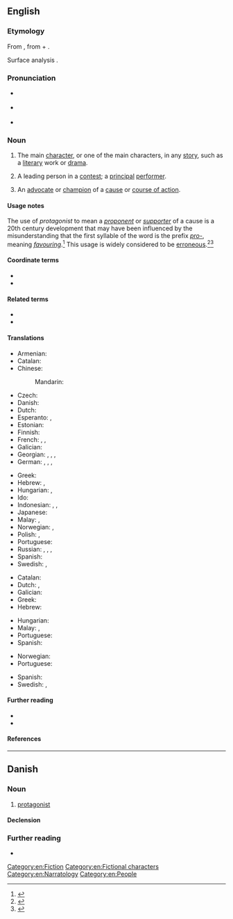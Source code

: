 {{also|Protagonist}}
==English==
{{wikipedia}}

===Etymology===
From {{der|en|grc|πρωταγωνιστής||a chief actor}}, from {{m|grc|πρῶτος||first}} + {{m|grc|ἀγωνιστής||a combatant, pleader, actor}}.

Surface analysis {{prefix|en|prot|t1=first|agonist|t2=combatant, participant}}.

===Pronunciation===
* {{a|UK}} {{IPA|/pɹəˈtæ.ɡə.nɪst/|lang=en}}
* {{a|US}} {{IPA|/pɹoʊˈtæ.ɡə.nɪst/|lang=en}}
* {{audio|en-us-protagonist.ogg|Audio (US)|lang=en}}

===Noun===
{{en-noun}}

# {{lb|en|authorship}} The main [[character]], or one of the main characters, in any [[story]], such as a [[literary]] work or [[drama]].
#: {{ant|en|antagonist}}
# A leading person in a [[contest]]; a [[principal]] [[performer]].
# {{lb|en|proscribed}} An [[advocate]] or [[champion]] of a [[cause]] or [[course of action]].

====Usage notes====
The use of ''protagonist'' to mean a ''[[proponent]]'' or ''[[supporter]]'' of a cause is a 20th century development that may have been influenced by the misunderstanding that the first syllable of the word is the prefix ''[[pro-#Prefix|pro-]]'', meaning ''[[favouring]]''.<ref>{{R:AHD}}</ref> This usage is widely considered to be [[erroneous]].<ref>{{cite-book |last=Pinker |first=Steven |authorlink=Steven Pinker |location=New York, New York |year=2014 |title={{w|The Sense of Style}} |publisher={{w|Penguin Books|Penguin}} |isbn=9780670025855}}</ref><ref>{{cite-web |url=https://web.archive.org/web/20180906021505/https://www.independent.co.uk/life-style/the-58-most-commonly-misused-words-and-phrases-a6754551.html |entry=The 58 Most Commonly Misused Words and Phrases |last=Feloni |first=Richard |date=30 November 2015 |site={{w|The Independent}} |publisher=Independent Print Limited |archiveurl=https://web.archive.org/web/20180906021505/https://www.independent.co.uk/life-style/the-58-most-commonly-misused-words-and-phrases-a6754551.html |archivedate=6 September 2018 |deadurl=no |accessdate=6 September 2018}}</ref>

====Coordinate terms====
* {{l|en|deuteragonist}}
* {{l|en|tritagonist}}

====Related terms====
* {{l|en|agonist}}
* {{l|en|agonistes}}

====Translations====
{{trans-top|main character}}
* Armenian: {{t+|hy|հերոս}}
* Catalan: {{t+|ca|protagonista|m|f}}
* Chinese:
*: Mandarin: {{t+|cmn|主角|tr=zhǔjué|sc=Hani}}
* Czech: {{t+|cs|protagonista|m}}
* Danish: {{t|da|hovedperson|c}}
* Dutch: {{t+|nl|protagonist|m|f}}
* Esperanto: {{t|eo|ĉefrolulo}}, {{t|eo|ĉefpersono}}
* Estonian: {{t|et|nutikas}}
* Finnish: {{t+|fi|päähenkilö}}
* French: {{t+|fr|protagoniste|m|f}}, {{t+|fr|héros|m}}, {{t+|fr|héroïne|f}}
* Galician: {{t+|gl|protagonista|m|f}}
* Georgian: {{t|ka|მთავარი გმირი}}, {{t|ka|მთავარი პერსონაჟი}}, {{t|ka|მთავარი მოქმედი პირი}}, {{t|ka|პროტაგონისტი}}
* German: {{t+|de|Protagonist|m}}, {{t|de|Protagonistin|f}}, {{t+|de|Hauptfigur|f}}, {{t+|de|Held|m}}
{{trans-mid}}
* Greek: {{t+|el|πρωταγωνιστής|m}}
* Hebrew: {{t+|he|דמות ראשית|f|tr=dmut rashít}}, {{t+|he|גיבור|m|tr=gibor}}
* Hungarian: {{t+|hu|főszereplő}}, {{t+|hu|főhős}}
* Ido: {{t+|io|protagonisto}}
* Indonesian: {{t+|id|protagonis}}, {{t+|id|tokoh utama}}, {{t+|id|pemeran utama}}
* Japanese: {{t+|ja|主人公|tr=しゅじんこう, shujinkou}}
* Malay: {{t|ms|protagonis}}, {{t|ms|watak utama}}
* Norwegian: {{t|no|hovedperson|m}}, {{t|no|protagonist|m}}
* Polish: {{t+|pl|protagonista|m}}, {{t+|pl|protagonistka|f}}
* Portuguese: {{t+|pt|protagonista|m|f}}
* Russian: {{t|ru|([[гла́вный]]) [[геро́й]]|m}}, {{t|ru|([[главный|гла́вная]]) [[герои́ня]]|f}}, {{t+|ru|протагони́ст|m}}, {{t+|ru|протагони́стка|f}}
* Spanish: {{t+|es|protagonista|m|f}}
* Swedish: {{t+|sv|huvudperson|c}}, {{t+|sv|protagonist|c}}
{{trans-bottom}}

{{trans-top|leading person in a contest}}
* Catalan: {{t+|ca|protagonista|m|f}}
* Dutch: {{t|nl|hoofdrolspeler|m}}, {{t|nl|hoofdrolspeelster|f}}
* Galician: {{t+|gl|protagonista|m|f}}
* Greek: {{t+|el|πρωταγωνιστής|m}}
* Hebrew: {{t|he|מוביל|tr=movil|m|sc=Hebr}}
{{trans-mid}}
* Hungarian: {{t+|hu|főszereplő}}
* Malay: {{t|ms|protagonis}}, {{t|ms|watak utama}}
* Portuguese: {{t+|pt|protagonista|m|f}}
* Spanish: {{t+|es|protagonista|m|f}}
{{trans-bottom}}

{{trans-top|advocate}}
* Norwegian: {{t|no|protagonist|m}}
* Portuguese: {{t+|pt|protagonista|m|f}}
{{trans-mid}}
* Spanish: {{t+|es|protagonista|m|f}}
* Swedish: {{t+|sv|förespråkare|c}}, {{t|sv|förkämpe|c}}
{{trans-bottom}}

====Further reading====
* {{R:Webster 1913}}
* {{R:Century 1911}}

====References====
<references/>

[[Category:en:Fiction]]
[[Category:en:Fictional characters]]
[[Category:en:Narratology]]
[[Category:en:People]]

----

==Danish==

===Noun===
{{da-noun|en|er}}

# {{lb|da|literature}} [[protagonist]]
#: {{ant|da|hovedperson}}

====Declension====
{{da-decl|en|er}}

===Further reading===
* {{R:DDO}}